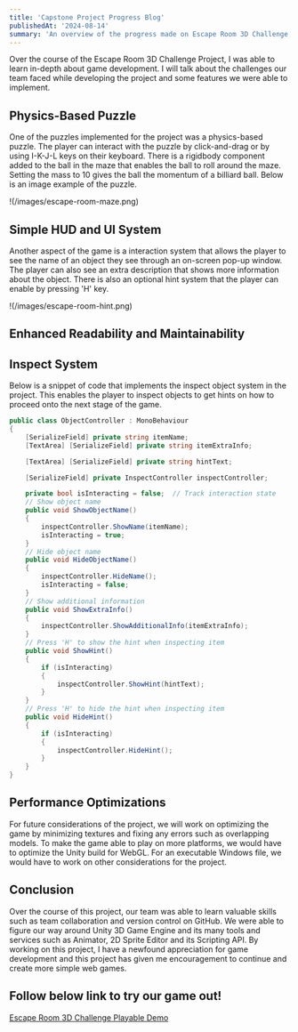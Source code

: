 ```yaml
---
title: 'Capstone Project Progress Blog'
publishedAt: '2024-08-14'
summary: 'An overview of the progress made on Escape Room 3D Challenge, Capstone Project for OSU CS 467 Summer 2024'
---
```


Over the course of the Escape Room 3D Challenge Project, I was able to learn in-depth about game development. I will talk about the challenges our team faced while developing the project and some features we were able to implement. 

## Physics-Based Puzzle

One of the puzzles implemented for the project was a physics-based puzzle. The player can interact with the puzzle by click-and-drag or by using I-K-J-L keys on their keyboard. There is a rigidbody component added to the ball in the maze that enables the ball to roll around the maze. Setting the mass to 10 gives the ball the momentum of a billiard ball. Below is an image example of the puzzle.

 !(/images/escape-room-maze.png)

## Simple HUD and UI System

Another aspect of the game is a interaction system that allows the player to see the name of an object they see through an on-screen pop-up window. The player can also see an extra description that shows more information about the object. There is also an optional hint system that the player can enable by pressing 'H' key. 

 !(/images/escape-room-hint.png)

## Enhanced Readability and Maintainability

## Inspect System

Below is a snippet of code that implements the inspect object system in the project. This enables the player to inspect objects to get hints on how to proceed onto the next stage of the game.

```csharp
public class ObjectController : MonoBehaviour
{
    [SerializeField] private string itemName;
    [TextArea] [SerializeField] private string itemExtraInfo;

    [TextArea] [SerializeField] private string hintText;

    [SerializeField] private InspectController inspectController;

    private bool isInteracting = false;  // Track interaction state
    // Show object name
    public void ShowObjectName()
    {
        inspectController.ShowName(itemName);
        isInteracting = true;
    }
    // Hide object name
    public void HideObjectName()
    {
        inspectController.HideName();
        isInteracting = false;
    }
    // Show additional information
    public void ShowExtraInfo()
    {
        inspectController.ShowAdditionalInfo(itemExtraInfo);
    }
    // Press 'H' to show the hint when inspecting item
    public void ShowHint()
    {
        if (isInteracting)
        {
            inspectController.ShowHint(hintText);
        }
    }
    // Press 'H' to hide the hint when inspecting item
    public void HideHint()
    {
        if (isInteracting)
        {
            inspectController.HideHint();
        }
    }
}
```

## Performance Optimizations

For future considerations of the project, we will work on optimizing the game by minimizing textures and fixing any errors such as overlapping models. To make the game able to play on more platforms, we would have to optimize the Unity build for WebGL. For an executable Windows file, we would have to work on other considerations for the project. 

## Conclusion

Over the course of this project, our team was able to learn valuable skills such as team collaboration and version control on GitHub. We were able to figure our way around Unity 3D Game Engine and its many tools and services such as Animator, 2D Sprite Editor and its Scripting API. By working on this project, I have a newfound appreciation for game development and this project has given me encouragement to continue and create more simple web games. 

## Follow below link to try our game out!
[Escape Room 3D Challenge Playable Demo](https://jenzhng.itch.io/escape-room-3d-challenge)
